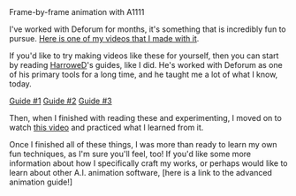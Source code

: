 <Title>Introducing Deforum</Title>
<Tagline>Frame-by-frame animation with A1111</Tagline>

I've worked with Deforum for months, it's something that is incredibly fun to pursue. [Here is one of my videos that I made with it](https://youtu.be/TlN2PNH_Nec?si=zLTKUahU00uYT1m_).

If you'd like to try making videos like these for yourself, then you can start by reading [HarroweD](https://civitai.com/user/HarroweD)'s guides, like I did. He's worked with Deforum as one of his primary tools for a long time, and he taught me a lot of what I know, today.

[Guide #1](https://civitai.com/articles/554/dwh-1-creating-your-first-animation-with-deforum-in-1-click)
[Guide #2](https://civitai.com/articles/606/dwh-2-animating-your-own-images-with-deforum)
[Guide #3](https://civitai.com/articles/627/dwh-3-how-to-schedule-your-animation-parameters-to-change-during-the-render)

Then, when I finished with reading these and experimenting, I moved on to watch [this video](https://www.youtube.com/watch?v=bicPayZDI60) and practiced what I learned from it.

Once I finished all of these things, I was more than ready to learn my own fun techniques, as I'm sure you'll feel, too! If you'd like some more information about how I specifically craft my works, or perhaps would like to learn about other A.I. animation software, [here is a link to the advanced animation guide!]